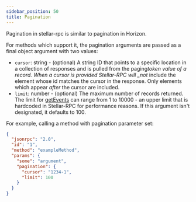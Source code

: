 ```yaml
---
sidebar_position: 50
title: Pagination
---
```


Pagination in stellar-rpc is similar to pagination in Horizon.

For methods which support it, the pagination arguments are passed as a final object argument with two values:

- `cursor`: string - (optional) A string ID that points to a specific location in a collection of responses and is pulled from the paging*token value of a record. When a cursor is provided Stellar-RPC will \_not* include the element whose id matches the cursor in the response. Only elements which appear _after_ the cursor are included.
- `limit`: number - (optional) The maximum number of records returned. The limit for [getEvents](./methods/getEvents.mdx) can range from 1 to 10000 - an upper limit that is hardcoded in Stellar-RPC for performance reasons. If this argument isn't designated, it defaults to 100.

For example, calling a method with pagination parameter set:

```json
{
  "jsonrpc": "2.0",
  "id": "1",
  "method": "exampleMethod",
  "params": {
    "some": "argument",
    "pagination": {
      "cursor": "1234-1",
      "limit": 100
    }
  }
}
```

